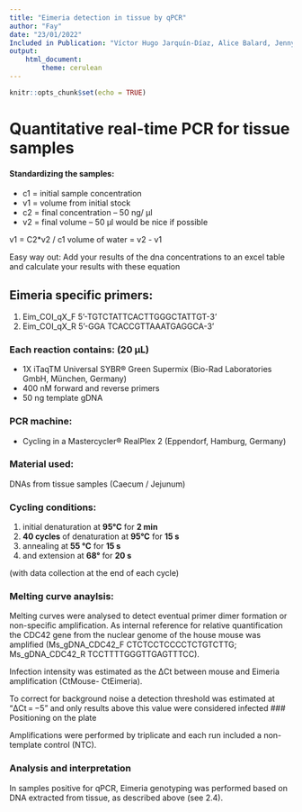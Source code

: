 ```yaml
---
title: "Eimeria detection in tissue by qPCR"
author: "Fay"
date: "23/01/2022"
Included in Publication: "Víctor Hugo Jarquín-Díaz, Alice Balard, Jenny Jost, Julia Kraft, Mert Naci Dikmen, Jana Kvičerová Emanuel Heitlinger, Detection and quantification of house mouse Eimeria at the species level – Challenges and solutions for the assessment of coccidia in wildlife, International Journal for Parasitology. Parasites and Wildlife, Volume 10, 2019, https://doi.org/10.1016/j.ijppaw.2019.07.00"
output: 
    html_document:
        theme: cerulean
---
```


```r
knitr::opts_chunk$set(echo = TRUE)
```

# Quantitative real-time PCR for tissue samples

#### Standardizing the samples:
* c1 = initial sample concentration
* v1 = volume from initial stock
* c2 = final concentration -- 50 ng/ µl
* v2 = final volume  -- 50 µl would be nice if possible

v1 = C2*v2 / c1
volume of water = v2 - v1

Easy way out:
Add your results of the dna concentrations to an excel table and
calculate your results with these equation 


## Eimeria specific primers: 


1. Eim_COI_qX_F 5’-TGTCTATTCACTTGGGCTATTGT-3’ 
2. Eim_COI_qX_R 5’-GGA TCACCGTTAAATGAGGCA-3’

### Each reaction contains: (20 µL)

* 1X iTaqTM Universal SYBR® Green Supermix (Bio-Rad Laboratories GmbH, München, Germany)
* 400 nM forward and reverse primers 
* 50 ng template gDNA 

### PCR machine:

* Cycling in a Mastercycler® RealPlex 2 (Eppendorf, Hamburg, Germany) 

### Material used:

DNAs from tissue samples (Caecum / Jejunum)


### Cycling conditions:


1. initial denaturation at **95°C** for **2 min**
2. **40 cycles** of denaturation at **95°C** for **15 s**
3. annealing at **55 °C** for **15 s** 
4. and extension at **68°** for **20 s** 

(with data collection at the end of each cycle)

### Melting curve anaylsis:

Melting curves were analysed to detect eventual primer dimer formation or non-specific amplification. As internal reference for relative quantification the CDC42 gene from the nuclear genome of the house mouse was amplified (Ms_gDNA_CDC42_F CTCTCCTCCCCTCTGTCTTG; Ms_gDNA_CDC42_R TCCTTTTGGGTTGAGTTTCC).

Infection intensity was estimated as the ΔCt between mouse and Eimeria amplification (CtMouse- CtEimeria). 

To correct for background noise a detection threshold was estimated at "ΔCt = −5" and only results above this value were considered infected
### Positioning on the plate

Amplifications were performed by triplicate and each run included a non-template control (NTC). 


### Analysis and interpretation

In samples positive for qPCR, Eimeria genotyping was performed based on DNA extracted from tissue, as described above (see 2.4).